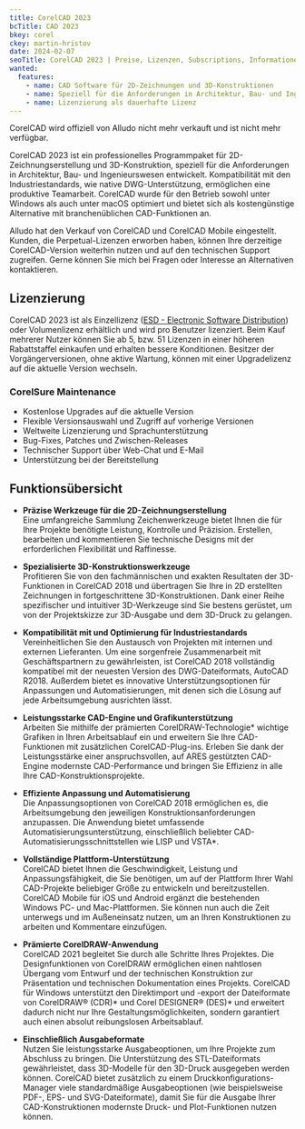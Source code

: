 ```yaml
---
title: CorelCAD 2023
bcTitle: CAD 2023
bkey: corel
ckey: martin-hristov
date: 2024-02-07
seoTitle: CorelCAD 2023 | Preise, Lizenzen, Subscriptions, Informationen
wanted:
  features:
    - name: CAD Software für 2D-Zeichnungen und 3D-Konstruktionen
    - name: Speziell für die Anforderungen in Architektur, Bau- und Ingenieurswesen
    - name: Lizenzierung als dauerhafte Lizenz
---
```




<Intro>

CorelCAD wird offiziell von Alludo nicht mehr verkauft und ist nicht mehr verfügbar.

CorelCAD 2023 ist ein professionelles Programmpaket für 2D-Zeichnungserstellung und 3D-Konstruktion, speziell für die Anforderungen in Architektur, Bau- und Ingenieurswesen entwickelt. Kompatibilität mit den Industriestandards, wie native DWG-Unterstützung, ermöglichen eine produktive Teamarbeit. CorelCAD wurde für den Betrieb sowohl unter Windows als auch unter macOS optimiert und bietet sich als kostengünstige Alternative mit branchenüblichen CAD-Funktionen an.


</Intro>

<TOC />


<GetInTouch variant="info">

Alludo hat den Verkauf von CorelCAD und CorelCAD Mobile eingestellt. Kunden, die Perpetual-Lizenzen erworben haben, können Ihre derzeitige CorelCAD-Version weiterhin nutzen und auf den technischen Support zugreifen. Gerne können Sie mich bei Fragen oder Interesse an Alternativen kontaktieren.

</GetInTouch>


## Lizenzierung

  CorelCAD 2023 ist als Einzellizenz ([ESD - Electronic Software Distribution](/glossar/esd-electronic-software-distribution/)) oder Volumenlizenz erhältlich und wird pro Benutzer lizenziert. Beim Kauf mehrerer Nutzer können Sie ab 5, bzw. 51 Lizenzen in einer höheren Rabattstaffel einkaufen und erhalten bessere Konditionen. Besitzer der Vorgängerversionen, ohne aktive Wartung, können mit einer Upgradelizenz auf die aktuelle Version wechseln.


### CorelSure Maintenance

<ArrowList>

 - Kostenlose Upgrades auf die aktuelle Version
 - Flexible Versionsauswahl und Zugriff auf vorherige Versionen
 - Weltweite Lizenzierung und Sprachunterstützung
 - Bug-Fixes, Patches und Zwischen-Releases
 - Technischer Support über Web-Chat und E-Mail
 - Unterstützung bei der Bereitstellung

</ArrowList>


## Funktionsübersicht

<ArrowList>

 - **Präzise Werkzeuge für die 2D-Zeichnungserstellung**<br />
  Eine umfangreiche Sammlung Zeichenwerkzeuge bietet Ihnen die für Ihre Projekte benötigte Leistung, Kontrolle und Präzision. Erstellen, bearbeiten und kommentieren Sie technische Designs mit der erforderlichen Flexibilität und Raffinesse.

 - **Spezialisierte 3D-Konstruktionswerkzeuge**<br />
  Profitieren Sie von den fachmännischen und exakten Resultaten der 3D-Funktionen in CorelCAD 2018 und übertragen Sie Ihre in 2D erstellten Zeichnungen in fortgeschrittene 3D-Konstruktionen. Dank einer Reihe spezifischer und intuitiver 3D-Werkzeuge sind Sie bestens gerüstet, um von der Projektskizze zur 3D-Ausgabe und dem 3D-Druck zu gelangen.

 - **Kompatibilität mit und Optimierung für Industriestandards**<br />
  Vereinheitlichen Sie den Austausch von Projekten mit internen und externen Lieferanten. Um eine sorgenfreie Zusammenarbeit mit Geschäftspartnern zu gewährleisten, ist CorelCAD 2018 vollständig kompatibel mit der neuesten Version des DWG-Dateiformats, AutoCAD R2018. Außerdem bietet es innovative Unterstützungsoptionen für Anpassungen und Automatisierungen, mit denen sich die Lösung auf jede Arbeitsumgebung ausrichten lässt.

 - **Leistungsstarke CAD-Engine und Grafikunterstützung**<br />
  Arbeiten Sie mithilfe der prämierten CorelDRAW-Technologie* wichtige Grafiken in Ihren Arbeitsablauf ein und erweitern Sie Ihre CAD-Funktionen mit zusätzlichen CorelCAD-Plug-ins. Erleben Sie dank der Leistungsstärke einer anspruchsvollen, auf ARES gestützten CAD-Engine modernste CAD-Performance und bringen Sie Effizienz in alle Ihre CAD-Konstruktionsprojekte.

 - **Effiziente Anpassung und Automatisierung**<br />
  Die Anpassungsoptionen von CorelCAD 2018 ermöglichen es, die Arbeitsumgebung den jeweiligen Konstruktionsanforderungen anzupassen. Die Anwendung bietet umfassende Automatisierungsunterstützung, einschließlich beliebter CAD-Automatisierungsschnittstellen wie LISP und VSTA*.

 - **Vollständige Plattform-Unterstützung**<br />
  CorelCAD bietet Ihnen die Geschwindigkeit, Leistung und Anpassungsfähigkeit, die Sie benötigen, um auf der Plattform Ihrer Wahl CAD-Projekte beliebiger Größe zu entwickeln und bereitzustellen. CorelCAD Mobile für iOS und Android ergänzt die bestehenden Windows PC- und Mac-Plattformen. Sie können nun auch die Zeit unterwegs und im Außeneinsatz nutzen, um an Ihren Konstruktionen zu arbeiten und Kommentare einzufügen.

 - **Prämierte CorelDRAW-Anwendung**<br />
  CorelCAD 2021 begleitet Sie durch alle Schritte Ihres Projektes. Die Designfunktionen von CorelDRAW ermöglichen einen nahtlosen Übergang vom Entwurf und der technischen Konstruktion zur Präsentation und technischen Dokumentation eines Projekts. CorelCAD für Windows unterstützt den Direktimport und -export der Dateiformate von CorelDRAW® (CDR)* und Corel DESIGNER® (DES)* und erweitert dadurch nicht nur Ihre Gestaltungsmöglichkeiten, sondern garantiert auch einen absolut reibungslosen Arbeitsablauf.

 - **Einschließlich Ausgabeformate**<br />
  Nutzen Sie leistungsstarke Ausgabeoptionen, um Ihre Projekte zum Abschluss zu bringen. Die Unterstützung des STL-Dateiformats gewährleistet, dass 3D-Modelle für den 3D-Druck ausgegeben werden können. CorelCAD bietet zusätzlich zu einem Druckkonfigurations-Manager viele standardmäßige Ausgabeoptionen (wie beispielsweise PDF-, EPS- und SVG-Dateiformate), damit Sie für die Ausgabe Ihrer CAD-Konstruktionen modernste Druck- und Plot-Funktionen nutzen können.

</ArrowList>
